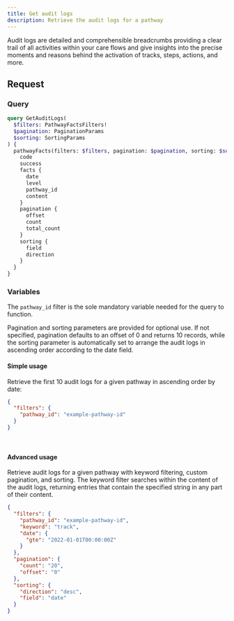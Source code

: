 ```yaml
---
title: Get audit logs
description: Retrieve the audit logs for a pathway
---
```


Audit logs are detailed and comprehensible breadcrumbs providing a clear trail of all activities within your care flows and give insights into the precise moments and reasons behind the activation of tracks, steps, actions, and more.

## Request

### Query

```graphql
query GetAuditLogs(
  $filters: PathwayFactsFilters!
  $pagination: PaginationParams
  $sorting: SortingParams
) {
  pathwayFacts(filters: $filters, pagination: $pagination, sorting: $sorting) {
    code
    success
    facts {
      date
      level
      pathway_id
      content
    }
    pagination {
      offset
      count
      total_count
    }
    sorting {
      field
      direction
    }
  }
}
```

### Variables

The `pathway_id` filter is the sole mandatory variable needed for the query to function.

Pagination and sorting parameters are provided for optional use. If not specified, pagination defaults to an offset of 0 and returns 10 records, while the sorting parameter is automatically set to arrange the audit logs in ascending order according to the date field.

#### Simple usage

Retrieve the first 10 audit logs for a given pathway in ascending order by date:

```json
{
  "filters": {
    "pathway_id": "example-pathway-id"
  }
}
```

<br />

#### Advanced usage

Retrieve audit logs for a given pathway with keyword filtering, custom pagination, and sorting. The keyword filter searches within the content of the audit logs, returning entries that contain the specified string in any part of their content.

```json
{
  "filters": {
    "pathway_id": "example-pathway-id",
    "keyword": "track",
    "date": {
      "gte": "2022-01-01T00:00:00Z"
    }
  },
  "pagination": {
    "count": "20",
    "offset": "0"
  },
  "sorting": {
    "direction": "desc",
    "field": "date"
  }
}
```
